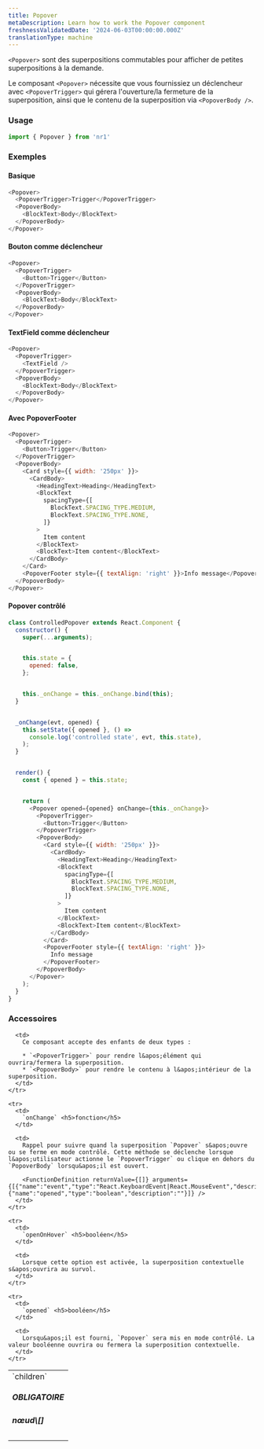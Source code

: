 ```yaml
---
title: Popover
metaDescription: Learn how to work the Popover component
freshnessValidatedDate: '2024-06-03T00:00:00.000Z'
translationType: machine
---
```


`<Popover>` sont des superpositions commutables pour afficher de petites superpositions à la demande.

Le composant `<Popover>` nécessite que vous fournissiez un déclencheur avec `<PopoverTrigger>` qui gérera l&apos;ouverture/la fermeture de la superposition, ainsi que le contenu de la superposition via `<PopoverBody />`.

### Usage

```js
import { Popover } from 'nr1'
```

### Exemples

#### Basique

```js
<Popover>
  <PopoverTrigger>Trigger</PopoverTrigger>
  <PopoverBody>
    <BlockText>Body</BlockText>
  </PopoverBody>
</Popover>
```

#### Bouton comme déclencheur

```js
<Popover>
  <PopoverTrigger>
    <Button>Trigger</Button>
  </PopoverTrigger>
  <PopoverBody>
    <BlockText>Body</BlockText>
  </PopoverBody>
</Popover>
```

#### TextField comme déclencheur

```js
<Popover>
  <PopoverTrigger>
    <TextField />
  </PopoverTrigger>
  <PopoverBody>
    <BlockText>Body</BlockText>
  </PopoverBody>
</Popover>
```

#### Avec PopoverFooter

```js
<Popover>
  <PopoverTrigger>
    <Button>Trigger</Button>
  </PopoverTrigger>
  <PopoverBody>
    <Card style={{ width: '250px' }}>
      <CardBody>
        <HeadingText>Heading</HeadingText>
        <BlockText
          spacingType={[
            BlockText.SPACING_TYPE.MEDIUM,
            BlockText.SPACING_TYPE.NONE,
          ]}
        >
          Item content
        </BlockText>
        <BlockText>Item content</BlockText>
      </CardBody>
    </Card>
    <PopoverFooter style={{ textAlign: 'right' }}>Info message</PopoverFooter>
  </PopoverBody>
</Popover>
```

#### Popover contrôlé

```js
class ControlledPopover extends React.Component {
  constructor() {
    super(...arguments);


    this.state = {
      opened: false,
    };


    this._onChange = this._onChange.bind(this);
  }


  _onChange(evt, opened) {
    this.setState({ opened }, () =>
      console.log('controlled state', evt, this.state),
    );
  }


  render() {
    const { opened } = this.state;


    return (
      <Popover opened={opened} onChange={this._onChange}>
        <PopoverTrigger>
          <Button>Trigger</Button>
        </PopoverTrigger>
        <PopoverBody>
          <Card style={{ width: '250px' }}>
            <CardBody>
              <HeadingText>Heading</HeadingText>
              <BlockText
                spacingType={[
                  BlockText.SPACING_TYPE.MEDIUM,
                  BlockText.SPACING_TYPE.NONE,
                ]}
              >
                Item content
              </BlockText>
              <BlockText>Item content</BlockText>
            </CardBody>
          </Card>
          <PopoverFooter style={{ textAlign: 'right' }}>
            Info message
          </PopoverFooter>
        </PopoverBody>
      </Popover>
    );
  }
}
```

### Accessoires

<table>
  <tbody>
    <tr>
      <td>
        `children` <h5>OBLIGATOIRE</h5> <h5>nœud\[]</h5>
      </td>

      <td>
        Ce composant accepte des enfants de deux types :

        * `<PopoverTrigger>` pour rendre l&apos;élément qui ouvrira/fermera la superposition.
        * `<PopoverBody>` pour rendre le contenu à l&apos;intérieur de la superposition.
      </td>
    </tr>

    <tr>
      <td>
        `onChange` <h5>fonction</h5>
      </td>

      <td>
        Rappel pour suivre quand la superposition `Popover` s&apos;ouvre ou se ferme en mode contrôlé. Cette méthode se déclenche lorsque l&apos;utilisateur actionne le `PopoverTrigger` ou clique en dehors du `PopoverBody` lorsqu&apos;il est ouvert.

        <FunctionDefinition returnValue={[]} arguments={[{"name":"event","type":"React.KeyboardEvent|React.MouseEvent","description":""},{"name":"opened","type":"boolean","description":""}]} />
      </td>
    </tr>

    <tr>
      <td>
        `openOnHover` <h5>booléen</h5>
      </td>

      <td>
        Lorsque cette option est activée, la superposition contextuelle s&apos;ouvrira au survol.
      </td>
    </tr>

    <tr>
      <td>
        `opened` <h5>booléen</h5>
      </td>

      <td>
        Lorsqu&apos;il est fourni, `Popover` sera mis en mode contrôlé. La valeur booléenne ouvrira ou fermera la superposition contextuelle.
      </td>
    </tr>
  </tbody>
</table>